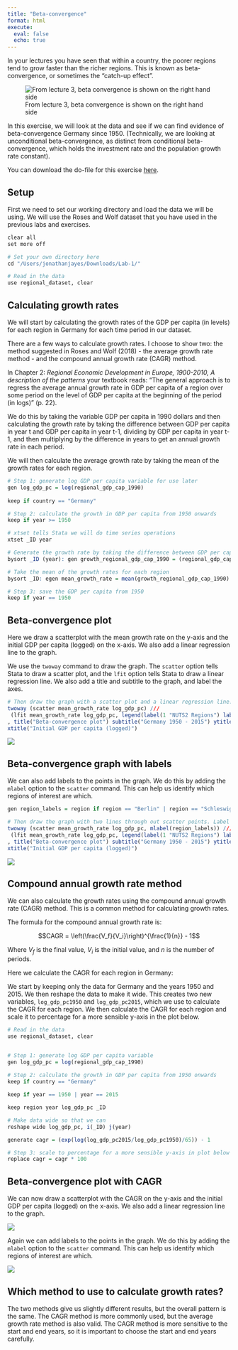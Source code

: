 ```yaml
---
title: "Beta-convergence"
format: html
execute: 
  eval: false
  echo: true
---
```


In your lectures you have seen that within a country, the poorer regions tend to grow faster than the richer regions. This is known as beta-convergence, or sometimes the "catch-up effect".

![From lecture 3, beta convergence is shown on the right hand side](beta-convergence-resources/slides.png)

In this exercise, we will look at the data and see if we can find evidence of beta-convergence Germany since 1950. (Technically, we are looking at unconditional beta-convergence, as distinct from conditional beta-convergence, which holds the investment rate and the population growth rate constant).

You can download the do-file for this exercise [here](beta-convergence-resources/beta-convergence.do).

## Setup

First we need to set our working directory and load the data we will be using. We will use the Roses and Wolf dataset that you have used in the previous labs and exercises.

```r
clear all
set more off

# Set your own directory here
cd "/Users/jonathanjayes/Downloads/Lab-1/"

# Read in the data
use regional_dataset, clear
```

## Calculating growth rates

We will start by calculating the growth rates of the GDP per capita (in levels) for each region in Germany for each time period in our dataset.

There are a few ways to calculate growth rates. I choose to show two: the method suggested in Roses and Wolf (2018) - the average growth rate method - and the compound annual growth rate (CAGR) method.

In Chapter 2: *Regional Economic Development in Europe, 1900-2010, A description of the patterns* your textbook reads: "The general approach is to regress the average annual growth rate in GDP per capita of a region over some period on the level of GDP per capita at the beginning of the period (in logs)" (p. 22).

We do this by taking the variable GDP per capita in 1990 dollars and then calculating the growth rate by taking the difference between GDP per capita in year t and GDP per capita in year t-1, dividing by GDP per capita in year t-1, and then multiplying by the difference in years to get an annual growth rate in each period.

We will then calculate the average growth rate by taking the mean of the growth rates for each region.

```r
# Step 1: generate log GDP per capita variable for use later
gen log_gdp_pc = log(regional_gdp_cap_1990)
 
keep if country == "Germany"

# Step 2: calculate the growth in GDP per capita from 1950 onwards
keep if year >= 1950

# xtset tells Stata we will do time series operations
xtset _ID year

# Generate the growth rate by taking the difference between GDP per capita in year t and GDP per capita in year t-1, dividing by GDP per capita in year t-1, and then multiplying by the difference in years to get an annual growth rate in each period.
bysort _ID (year): gen growth_regional_gdp_cap_1990 = (regional_gdp_cap_1990[_n]-regional_gdp_cap_1990[_n-1]) / (regional_gdp_cap_1990[_n-1] * (year - year[_n-1]))

# Take the mean of the growth rates for each region
bysort _ID: egen mean_growth_rate = mean(growth_regional_gdp_cap_1990)

# Step 3: save the GDP per capita from 1950
keep if year == 1950

```


## Beta-convergence plot

Here we draw a scatterplot with the mean growth rate on the y-axis and the initial GDP per capita (logged) on the x-axis. We also add a linear regression line to the graph.

We use the `twoway` command to draw the graph. The `scatter` option tells Stata to draw a scatter plot, and the `lfit` option tells Stata to draw a linear regression line. We also add a title and subtitle to the graph, and label the axes.

```r
# Then draw the graph with a scatter plot and a linear regression line.
twoway (scatter mean_growth_rate log_gdp_pc) ///
 (lfit mean_growth_rate log_gdp_pc, legend(label(1 "NUTS2 Regions") label(2 "Linear regression line"))) ///
, title("Beta-convergence plot") subtitle("Germany 1950 - 2015") ytitle("Average growth rate since 1950") ///
xtitle("Initial GDP per capita (logged)")

```

![](beta-convergence-resources/beta-convergence-no-labels.jpg)

## Beta-convergence graph with labels

We can also add labels to the points in the graph. We do this by adding the `mlabel` option to the `scatter` command. This can help us identify which regions of interest are which.

```r
gen region_labels = region if region == "Berlin" | region == "Schleswig-Holstein" | region == "Hamburg"

# Then draw the graph with two lines through out scatter points. Label the points
twoway (scatter mean_growth_rate log_gdp_pc, mlabel(region_labels)) ///
 (lfit mean_growth_rate log_gdp_pc, legend(label(1 "NUTS2 Regions") label(2 "Linear regression line"))) ///
, title("Beta-convergence plot") subtitle("Germany 1950 - 2015") ytitle("Average growth rate since 1950") ///
xtitle("Initial GDP per capita (logged)")
```

![](beta-convergence-resources/beta-convergence-labels.jpg)

## Compound annual growth rate method

We can also calculate the growth rates using the compound annual growth rate (CAGR) method. This is a common method for calculating growth rates. 

The formula for the compound annual growth rate is:

$$CAGR = \left(\frac{V_f}{V_i}\right)^{\frac{1}{n}} - 1$$

Where $V_f$ is the final value, $V_i$ is the initial value, and $n$ is the number of periods.

Here we calculate the CAGR for each region in Germany:

We start by keeping only the data for Germany and the years 1950 and 2015. We then reshape the data to make it wide. This creates two new variables, `log_gdp_pc1950` and `log_gdp_pc2015`, which we use to calculate the CAGR for each region. We then calculate the CAGR for each region and scale it to percentage for a more sensible y-axis in the plot below.

```r
# Read in the data
use regional_dataset, clear


# Step 1: generate log GDP per capita variable
gen log_gdp_pc = log(regional_gdp_cap_1990)
 
# Step 2: calculate the growth in GDP per capita from 1950 onwards
keep if country == "Germany"

keep if year == 1950 | year == 2015

keep region year log_gdp_pc _ID

# Make data wide so that we can 
reshape wide log_gdp_pc, i(_ID) j(year)

generate cagr = (exp(log(log_gdp_pc2015/log_gdp_pc1950)/65)) - 1

# Step 3: scale to percentage for a more sensible y-axis in plot below
replace cagr = cagr * 100

```

## Beta-convergence plot with CAGR

We can now draw a scatterplot with the CAGR on the y-axis and the initial GDP per capita (logged) on the x-axis. We also add a linear regression line to the graph.

![](beta-convergence-resources/beta-convergence-cagr-no-labels.jpg)

Again we can add labels to the points in the graph. We do this by adding the `mlabel` option to the `scatter` command. This can help us identify which regions of interest are which.

![](beta-convergence-resources/beta-convergence-cagr-labels.jpg)

## Which method to use to calculate growth rates?

The two methods give us slightly different results, but the overall pattern is the same. The CAGR method is more commonly used, but the average growth rate method is also valid. The CAGR method is more sensitive to the start and end years, so it is important to choose the start and end years carefully.